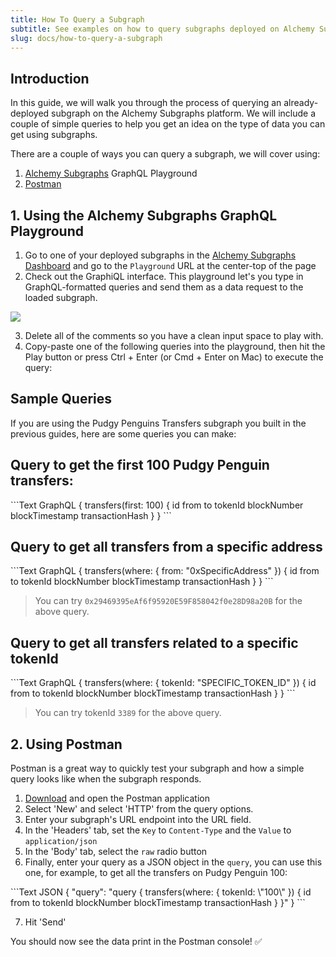 ```yaml
---
title: How To Query a Subgraph
subtitle: See examples on how to query subgraphs deployed on Alchemy Subgraphs.
slug: docs/how-to-query-a-subgraph
---
```



## Introduction

In this guide, we will walk you through the process of querying an already-deployed subgraph on the Alchemy Subgraphs platform. We will include a couple of simple queries to help you get an idea on the type of data you can get using subgraphs.

There are a couple of ways you can query a subgraph, we will cover using:

1. [Alchemy Subgraphs](https://subgraphs.alchemy.com/dashboard) GraphQL Playground
2. [Postman](https://www.postman.com/)

## 1. Using the Alchemy Subgraphs GraphQL Playground

1. Go to one of your deployed subgraphs in the [Alchemy Subgraphs Dashboard](https://subgraphs.alchemy.com/dashboard) and go to the `Playground` URL at the center-top of the page
2. Check out the GraphiQL interface. This playground let's you type in GraphQL-formatted queries and send them as a data request to the loaded subgraph.

![](/images/a02e8b8-Screenshot_2023-10-30_at_1.11.14_PM.png)

3. Delete all of the comments so you have a clean input space to play with.
4. Copy-paste one of the following queries into the playground, then hit the Play button or press Ctrl + Enter (or Cmd + Enter on Mac) to execute the query:

## Sample Queries

If you are using the Pudgy Penguins Transfers subgraph you built in the previous guides, here are some queries you can make:

## Query to get the first 100 Pudgy Penguin transfers:

<CodeGroup>
  ```Text GraphQL
  {
    transfers(first: 100) {
      id
      from
      to
      tokenId
      blockNumber
      blockTimestamp
      transactionHash
    }
  }
  ```
</CodeGroup>

## Query to get all transfers from a specific address

<CodeGroup>
  ```Text GraphQL
  {
    transfers(where: { from: "0xSpecificAddress" }) {
      id
      from
      to
      tokenId
      blockNumber
      blockTimestamp
      transactionHash
    }
  }
  ```
</CodeGroup>

> You can try `0x29469395eAf6f95920E59F858042f0e28D98a20B` for the above query.

## Query to get all transfers related to a specific tokenId

<CodeGroup>
  ```Text GraphQL
  {
    transfers(where: { tokenId: "SPECIFIC_TOKEN_ID" }) {
      id
      from
      to
      tokenId
      blockNumber
      blockTimestamp
      transactionHash
    }
  }
  ```
</CodeGroup>

> You can try tokenId `3389` for the above query.

## 2. Using Postman

Postman is a great way to quickly test your subgraph and how a simple query looks like when the subgraph responds.

1. [Download](https://www.postman.com/downloads/) and open the Postman application
2. Select 'New' and select 'HTTP' from the query options.
3. Enter your subgraph's URL endpoint into the URL field.
4. In the 'Headers' tab, set the `Key` to `Content-Type` and the `Value` to `application/json`
5. In the 'Body' tab, select the `raw` radio button
6. Finally, enter your query as a JSON object in the `query`, you can use this one, for example, to get all the transfers on Pudgy Penguin 100:

<CodeGroup>
  ```Text JSON
  {
    "query": "query { transfers(where: { tokenId: \"100\" }) { id from to tokenId blockNumber blockTimestamp transactionHash } }"
  }
  ```
</CodeGroup>

7. Hit 'Send'

You should now see the data print in the Postman console! ✅
